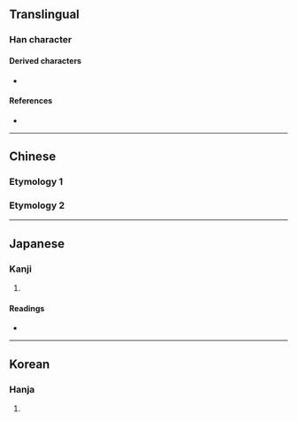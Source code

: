 {{also|券}}
{{character info}}
==Translingual==

===Han character===
{{Han char|rn=19|rad=力|as=06|sn=8|four=90427|canj=FQKS|ids=⿱龹力(GHT),⿱𠔉力(JK)}}

====Derived characters====
* {{l|mul|[[𠉮]], [[𢛗]], [[𢮙]], [[勝]], [[椦]], [[𥟎]], [[𠢧]], [[𮘞]], [[𮠲]], [[𠢺]], [[𩷼]], [[𠡶]]}}

====References====
* {{Han ref|kx=0147.080|dkj=02330|dj=0331.170|hdz=10370.060|uh=52B5|ud=21173}}

----

==Chinese==

===Etymology 1===
{{zh-see|倦|a}}

===Etymology 2===
{{zh-see|券|v}}

----

==Japanese==

===Kanji===
{{ja-kanji|grade=|rs=力06}}

# {{rfdef|ja|sort=力06}}

====Readings====
* {{ja-readings|on=[[けん]] (ken), [[げん]] (gen)|kun=[[つかる]] (tsukaru)}}

----

==Korean==

===Hanja===
{{ko-hanja|hangeul=권|rv=gwon|mr=kwŏn}}

# {{rfdef|ko|sort=力06}}